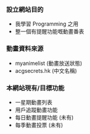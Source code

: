 ### 設立網站目的

- 我學習 Programming 之用
- 整一個有提醒功能嘅動畫番表

### 動畫資料來源

- myanimelist (動畫放送狀態)
- acgsecrets.hk (中文名稱)

### 本網站現有/目標功能

- 一星期動畫列表
- 用戶追蹤動畫功能
- 每日動畫提醒功能 (未有)
- 每季動畫投票 (未有)